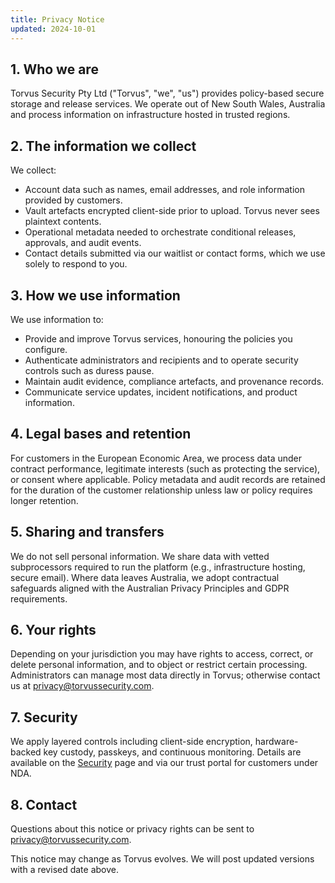 ```yaml
---
title: Privacy Notice
updated: 2024-10-01
---
```



## 1. Who we are

Torvus Security Pty Ltd ("Torvus", "we", "us") provides policy-based secure storage and release services. We operate out of New South Wales, Australia and process information on infrastructure hosted in trusted regions.

## 2. The information we collect

We collect:

- Account data such as names, email addresses, and role information provided by customers.
- Vault artefacts encrypted client-side prior to upload. Torvus never sees plaintext contents.
- Operational metadata needed to orchestrate conditional releases, approvals, and audit events.
- Contact details submitted via our waitlist or contact forms, which we use solely to respond to you.

## 3. How we use information

We use information to:

- Provide and improve Torvus services, honouring the policies you configure.
- Authenticate administrators and recipients and to operate security controls such as duress pause.
- Maintain audit evidence, compliance artefacts, and provenance records.
- Communicate service updates, incident notifications, and product information.

## 4. Legal bases and retention

For customers in the European Economic Area, we process data under contract performance, legitimate interests (such as protecting the service), or consent where applicable. Policy metadata and audit records are retained for the duration of the customer relationship unless law or policy requires longer retention.

## 5. Sharing and transfers

We do not sell personal information. We share data with vetted subprocessors required to run the platform (e.g., infrastructure hosting, secure email). Where data leaves Australia, we adopt contractual safeguards aligned with the Australian Privacy Principles and GDPR requirements.

## 6. Your rights

Depending on your jurisdiction you may have rights to access, correct, or delete personal information, and to object or restrict certain processing. Administrators can manage most data directly in Torvus; otherwise contact us at <Link href="mailto:privacy@torvussecurity.com">privacy@torvussecurity.com</Link>.

## 7. Security

We apply layered controls including client-side encryption, hardware-backed key custody, passkeys, and continuous monitoring. Details are available on the [Security](/security) page and via our trust portal for customers under NDA.

## 8. Contact

Questions about this notice or privacy rights can be sent to <Link href="mailto:privacy@torvussecurity.com">privacy@torvussecurity.com</Link>.

This notice may change as Torvus evolves. We will post updated versions with a revised date above.
